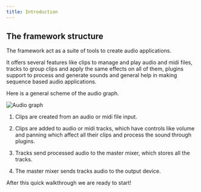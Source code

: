 ```yaml
---
title: Introduction
---
```



## The framework structure

The framework act as a suite of tools to create audio applications.

It offers several features like clips to manage and play audio and midi files, tracks to group clips and apply the same effects on all of them, plugins support to process and generate sounds and general help in making sequence based audio applications.

Here is a general scheme of the audio graph.

![Audio graph](../../../assets/audio-graph.png)

<Steps>

1. Clips are created from an audio or midi file input.

2. Clips are added to audio or midi tracks, which have controls like volume and panning which affect all their clips and process the sound through plugins.

3. Tracks send processed audio to the master mixer, which stores all the tracks.

4. The master mixer sends tracks audio to the output device.

</Steps>

After this quick walkthrough we are ready to start!

<CardGrid>
  <LinkCard title="Installation" href="./installation" description="Prev" />
  <LinkCard title="Usage example" href="./usage-example" description="Next" />
</CardGrid>
